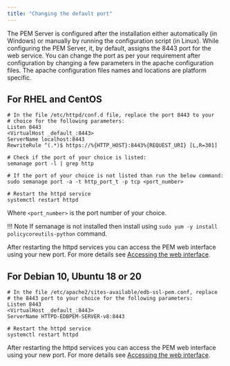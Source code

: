 ```yaml
---
title: "Changing the default port"
---
```


The PEM Server is configured after the installation either automatically (in Windows) or manually by running the configuration script (in Linux). While configuring the PEM Server, it, by default, assigns the 8443 port for the web service. You can change the port as per your requirement after configuration by changing a few parameters in the apache configuration files. The apache configuration files names and locations are platform specific.

## For RHEL and CentOS

```text
# In the file /etc/httpd/conf.d file, replace the port 8443 to your 
# choice for the following parameters:
Listen 8443
<VirtualHost _default_:8443>
ServerName localhost:8443
RewriteRule ^(.*)$ https://%{HTTP_HOST}:8443%{REQUEST_URI} [L,R=301]

# Check if the port of your choice is listed:
semanage port -l | grep http

# If the port of your choice is not listed than run the below command:
sudo semanage port -a -t http_port_t -p tcp <port_number>

# Restart the httpd service
systemctl restart httpd
```

Where `<port_number>` is the port number of your choice.

!!! Note
    If semanage is not installed then install using `sudo yum -y install policycoreutils-python` command.

After restarting the httpd services you can access the PEM web interface using your new port. For more details see [Accessing the web interface](/pem/latest/pem_web_interface/).

## For Debian 10, Ubuntu 18 or 20

```text
# In the file /etc/apache2/sites-available/edb-ssl-pem.conf, replace 
# the 8443 port to your choice for the following parameters:
Listen 8443
<VirtualHost _default_:8443>
ServerName HTTPD-EDBPEM-SERVER-v8:8443

# Restart the httpd service
systemctl restart httpd
```

After restarting the httpd services you can access the PEM web interface using your new port. For more details see [Accessing the web interface](/pem/latest/pem_web_interface/).